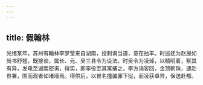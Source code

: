 ```yaml
---
---
---
```

title: 假翰林
---



光绪某年，苏州有翰林李梦莹来自湖南，投刺谒当道，意在抽丰。时巡抚为赵展如尚书舒翘，既接谈，属长、元、吴三县令为设法。时吴令为凌焯，以精明着，察其有异，发电至湖南密询，得实，即率役至其寓捕之。李方谒客回，金顶朝珠，逮赴县署，围而观者如堵墙焉。得供后，以冒名撞骗罪下狱，而凌获卓异，保送赴都。